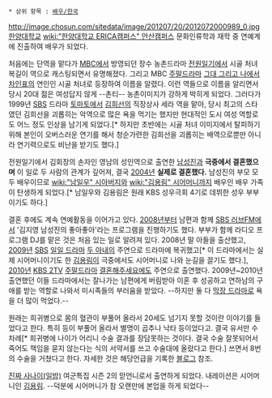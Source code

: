  * 상위 항목 : [[배우/한국]]

http://image.chosun.com/sitedata/image/201207/20/2012072000989_0.jpg
[[한양대학교]] [[wiki:"한양대학교 ERICA캠퍼스" 안산캠퍼스]] 문화인류학과 재학 중 연예계에 진출하여 배우가 되었다. 

처음에는 단역을 맡다가 [[문화방송|MBC]]에서 방영되던 장수 농촌드라마 [[전원일기]]에서 시골 처녀 복길이 역으로 캐스팅되면서 유명해졌다. 그리고 MBC [[주말드라마]] [[그대 그리고 나]]에서 [[차인표]]의 연인인 시골 처녀로 등장하여 이름을 알렸다. 이런 역들으로 이름을 알리면서 당시 20대 젊은 여성답지 않게 --촌티-- 농촌이미지가 강하게 박히게 되었다. 그러다가 1999년 [[SBS]] 드라마 [[토마토]]에서 [[김희선]]의 직장상사 세라 역을 맡아, 당시 최고의 스타였던 김희선을 괴롭히는 악역으로 많은 욕을 먹기는 했지만 현대적인 도시 여성 역할로도 어느 정도 인상을 남기게 되었다.[* 하지만 초반에는 시골 처녀 이미지에서 탈피하기 위해 본인이 오버스러운 연기를 해서 청순가련한 김희선을 괴롭히는 배역으로뿐만 아니라 연기력으로도 비난을 받기도 했다.]

전원일기에서 김회장의 손자인 영남의 성인역으로 출연한 [[남성진]]과 '''극중에서 결혼했으며''' 이 일로 두 사람의 관계가 깊어져, 결국 [[2004년]] '''실제로 결혼했다.'''  남성진의 부모 모두 배우이므로 [[wiki:"남일우" 시아버지]]와 [[wiki:"김용림" 시어머니]]까지 배우인 배우 가족이 탄생하게 되었다.[* 남일우와 김용림은 원래 KBS 성우극회 4기로 데뷔한 성우 부부이기도 하다.]

결혼 후에도 계속 연예활동을 이어가고 있다. [[2008년]]부터 남편과 함께 [[SBS 러브FM]]에서 '김지영 남성진의 좋아좋아'라는 프로그램을 진행하기도 했다. 부부가 함께 라디오 프로그램 DJ를 맡은 것은 처음 있는 일로 알려져 있다. 2008년 말 아들을 출산했고, [[2009년]] [[SBS]] [[일일 드라마]] [[두 아내]]의 주연으로 드라마에 복귀했고[* 이 드라마에서는 실제 시어머니이기도 한 [[김용림]]이 극중에서도 시어머니로 나와 눈길을 끌기도 했다.], [[2010년]] [[KBS 2TV]] [[주말드라마]] [[결혼해주세요]]에도 주연으로 출연했다. 2009년~2010년 출연했던 이들 드라마에서는 잘나가는 남편에게 버림받아 이혼 후 성공하고 연하남의 구애를 받는 역할로 나와서 미시족들의 부러움을 받았다. --하지만 둘 다 [[막장 드라마]]로 욕을 더 많이 먹었다.--

원래는 희귀병으로 몸의 혈관이 부풀어 올라서 20세도 넘기지 못할 것이란 이야기를 들었다고 한다. 특히 등이 부풀어 올라서 별명이 곱추나 낙타 등이었다고. 결국 유서만 수차례[* 희귀병에 나이가 어리니 수술 결과를 장담못하는 것이다. 결국 수술 잘못되어서 죽어도 책임을 묻지 않는다는 식의 서약서를 쓰고 수술대에 올랐다고 한다.] 쓰면서 8번의 수술을 거쳤다고 한다. 자세한 것은 해당언급을 기록한 [http://kmntop.tistory.com/439/ 블로그] 참조.

[[진짜 사나이(일밤)]] 여군특집 시즌 2의 맏언니로서 출연하게 되었다. 내레이션은 시어머니인 [[김용림]]. --덕분에 시어머니가 참 오랜만에 본업을 하게 되었다--

